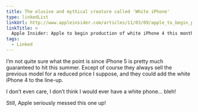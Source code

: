 ```yaml
---
title: The elusive and mythical creature called 'White iPhone'
type: linkedList
linkUrl: http://www.appleinsider.com/articles/11/03/09/apple_to_begin_production_of_white_iphone_4_this_month_ship_by_april_says_analyst.html
linkTitle: >
  Apple Insider: Apple to begin production of white iPhone 4 this month, ship by April, says analyst
tags:
  - Linked
---
```


I’m not quite sure what the point is since iPhone 5 is pretty much guaranteed to hit this summer. Except of course they always sell the previous model for a reduced price I suppose, and they could add the white iPhone 4 to the line-up.

I don’t even care, I don’t think I would ever have a white phone… bleh!

Still, Apple seriously messed this one up!
